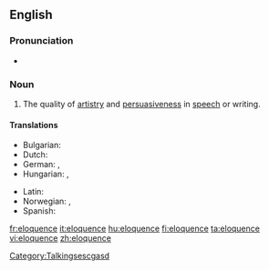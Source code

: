 ==English==

===Pronunciation===
* {{IPA|/'ɛləkwəns/}}

===Noun===
{{en-noun|-}}

# The quality of [[artistry]] and [[persuasive]]ness in [[speech]] or writing.

====Translations====
{{trans-top|the quality of artistry and persuasiveness in speech or writing}}
* Bulgarian: {{t+|bg|красноречие|n|sc=Cyrl}}
* Dutch: {{t+|nl|welbespraaktheid|f}}
* German: {{t-|de|Redegewandtheit|f}}, {{t-|de|Eloquenz|f}}
* Hungarian: {{t+|hu|ékesszólás}}, {{t|hu|beszédkészség}}
{{trans-mid}}
* Latin: {{t-|la|facundia|f|alt=fācundia}}
* Norwegian: {{t-|no|veltalenhet|m}}, {{t-|no|språkferdighet|m}}
* Spanish: {{t+|es|elocuencia|f}}
{{trans-bottom}}

[[Category:Talking]]sescgasd

[[fr:eloquence]]
[[it:eloquence]]
[[hu:eloquence]]
[[fi:eloquence]]
[[ta:eloquence]]
[[vi:eloquence]]
[[zh:eloquence]]